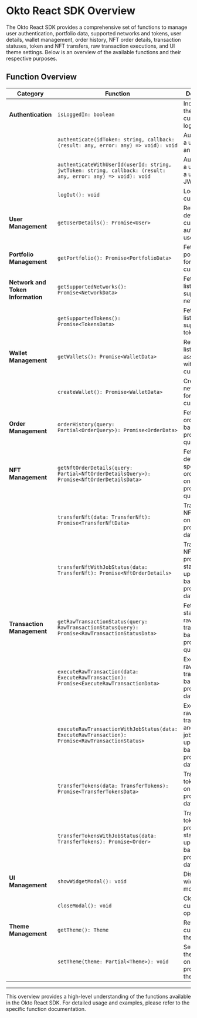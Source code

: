 # Okto React SDK Overview

The Okto React SDK provides a comprehensive set of functions to manage user authentication, portfolio data, supported networks and tokens, user details, wallet management, order history, NFT order details, transaction statuses, token and NFT transfers, raw transaction executions, and UI theme settings. Below is an overview of the available functions and their respective purposes.


## Function Overview

| Category                   | Function                                                                                 | Description                                                              |
|----------------------------|------------------------------------------------------------------------------------------|--------------------------------------------------------------------------|
| **Authentication**         | `isLoggedIn: boolean`                                                                    | Indicates if the user is currently logged in.                            |
|                            | `authenticate(idToken: string, callback: (result: any, error: any) => void): void`       | Authenticates a user using an ID token.                                  |
|                            | `authenticateWithUserId(userId: string, jwtToken: string, callback: (result: any, error: any) => void): void` | Authenticates a user using a user ID and JWT token.                      |
|                            | `logOut(): void`                                                                         | Logs out the current user.                                               |
| **User Management**        | `getUserDetails(): Promise<User>`                                                        | Retrieves the details of the currently authenticated user.               |
| **Portfolio Management**   | `getPortfolio(): Promise<PortfolioData>`                                                 | Fetches the portfolio data for the current user.                         |
| **Network and Token Information** | `getSupportedNetworks(): Promise<NetworkData>`                                         | Fetches the list of supported networks.                                  |
|                            | `getSupportedTokens(): Promise<TokensData>`                                              | Fetches the list of supported tokens.                                    |
| **Wallet Management**      | `getWallets(): Promise<WalletData>`                                                      | Retrieves the list of wallets associated with the current user.          |
|                            | `createWallet(): Promise<WalletData>`                                                    | Creates a new wallet for the current user.                               |
| **Order Management**       | `orderHistory(query: Partial<OrderQuery>): Promise<OrderData>`                           | Fetches the order history based on the provided query.                   |
| **NFT Management**         | `getNftOrderDetails(query: Partial<NftOrderDetailsQuery>): Promise<NftOrderDetailsData>` | Fetches details of a specific NFT order based on the provided query.     |
|                            | `transferNft(data: TransferNft): Promise<TransferNftData>`                               | Transfers an NFT based on the provided data.                             |
|                            | `transferNftWithJobStatus(data: TransferNft): Promise<NftOrderDetails>`                  | Transfers an NFT and provides job status updates based on the provided data. |
| **Transaction Management** | `getRawTransactionStatus(query: RawTransactionStatusQuery): Promise<RawTransactionStatusData>` | Fetches the status of a raw transaction based on the provided query.     |
|                            | `executeRawTransaction(data: ExecuteRawTransaction): Promise<ExecuteRawTransactionData>` | Executes a raw transaction based on the provided data.                   |
|                            | `executeRawTransactionWithJobStatus(data: ExecuteRawTransaction): Promise<RawTransactionStatus>` | Executes a raw transaction and provides job status updates based on the provided data. |
|                            | `transferTokens(data: TransferTokens): Promise<TransferTokensData>`                      | Transfers tokens based on the provided data.                             |
|                            | `transferTokensWithJobStatus(data: TransferTokens): Promise<Order>`                      | Transfers tokens and provides job status updates based on the provided data. |
| **UI Management**          | `showWidgetModal(): void`                                                                | Displays the widget modal.                                               |
|                            | `closeModal(): void`                                                                     | Closes the currently open modal.                                         |
| **Theme Management**       | `getTheme(): Theme`                                                                      | Retrieves the current UI theme.                                          |
|                            | `setTheme(theme: Partial<Theme>): void`                                                  | Sets the UI theme based on the provided theme object.                    |

---

This overview provides a high-level understanding of the functions available in the Okto React SDK. For detailed usage and examples, please refer to the specific function documentation.

